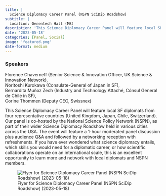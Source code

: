```yaml
---
title: |
  Science Diplomacy Career Panel (NSPN SciDip Roadshow)
subtitle: |
  Location: Genentech Hall (MB)
description: 'This Science Diplomacy Career Panel will feature local SF diplomats from four representative countries (United Kingdom, Japan, Chile, Switzerland).'
date: '2023-05-18'
categories: [Panel, Social]
image: 'featured.png'
date-format: medium 
---
```



### Speakers  
Florence Chaverneff (Senior Science & Innovation Officer, UK Science & Innovation Network),  
Noritoshi Kurokawa (Consulate-General of Japan in SF),  
Bernardita Muñoz Zech (Industry and Technology Attaché, Cónsul General de Chile in SF),  
Corine Thommen (Deputy CEO, Swissnex)

This Science Diplomacy Career Panel will feature local SF diplomats from four representative countries (United Kingdom, Japan, Chile, Switzerland). Our panel is co-hosted by the National Science Policy Network (NSPN), as part of their wider Science Diplomacy Roadshow held in various cities across the USA. The event will feature a 1-hour moderated panel discussion plus audience Q&A and followed by a networking reception with refreshments. If you have ever wondered what science diplomacy entails, which skills you would need for a diplomatic career, or how scientific collaborations operate on an international scale, this is an excellent opportunity to learn more and network with local diplomats and NSPN members.

![Flyer for Science Diplomacy Career Panel (NSPN SciDip Roadshow) (2023-05-18)](featured.png){.lightbox}
